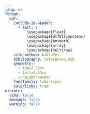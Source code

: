 ```yaml
---
lang: es
format:
  pdf:
    include-in-header:
      - text: |
          \usepackage{float}
          \usepackage[utf8]{inputenc}
          \usepackage{amsmath}
          \usepackage{array}
          \usepackage{multirow}
    cite-method: biblatex
    bibliography: references.bib
    geometry:
      - top=2.54cm
      - left=2.54cm
      - heightrounded
    fontfamily: libertinus
    colorlinks: true
execute:
  echo: false
  message: false
  warning: false
---
```

```{=tex}
\input{titlepage}
\thispagestyle{empty}
\tableofcontents
\newpage
\thispagestyle{empty}
\listoffigures
\listoftables
\newpage
```
```{=tex}
\pagestyle{myheadings}
\setcounter{page}{2}
```
